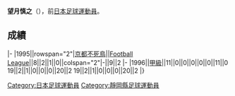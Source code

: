 {{Infobox football biography
|name=望月慎之
|image=
|fullname=望月慎之
|birth_date={{Birth date and age|1972|5|20}}
|cityofbirth=[[静岡縣|静岡縣]]
|countryofbirth=[[日本|日本]]
|position=[[後衛_(足球)|後衛]]
|currentclub=
|years=1995-1996
|clubs=[[京都不死鳥|京都不死鳥]]
|caps(goals)=
|nationalyears=
|nationalteam=
|nationalcaps(goals)=
}}
'''望月慎之'''（{{Bd|1972年|5月20日||}}），前[[日本|日本]][[足球|足球]][[運動員|運動員]]。

==成績==
{{Football player club statistics 1|YYN}}
{{Football player club statistics 2|JPN|YYN}}
|-
|1995||rowspan="2"|[[京都不死鳥|京都不死鳥]]||[[Japan_Football_League|Football League]]||8||2||1||0||colspan="2"|-||9||2
|-
|1996||[[日本職業足球甲級聯賽|甲級]]||11||0||0||0||0||0||11||0
{{Football player club statistics 3|1|JPN}}19||2||1||0||0||0||20||2
{{Football player club statistics 5}}19||2||1||0||0||0||20||2
|}

{{Japan-sport-bio-stub}}
{{Soccer-player-stub}}
[[Category:日本足球運動員|Category:日本足球運動員]]
[[Category:靜岡縣足球運動員|Category:靜岡縣足球運動員]]